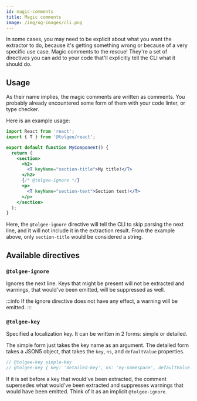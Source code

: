 ```yaml
---
id: magic-comments
title: Magic comments
image: /img/og-images/cli.png
---
```


In some cases, you may need to be explicit about what you want the extractor to do, because it's getting something wrong
or because of a very specific use case. Magic comments to the rescue! They're a set of directives you can add to your
code that'll explicitly tell the CLI what it should do.

## Usage

As their name implies, the magic comments are written as comments. You probably already encountered some form of them with your code
linter, or type checker.

Here is an example usage:

```jsx
import React from 'react';
import { T } from '@tolgee/react';

export default function MyComponent() {
  return (
    <section>
      <h2>
        <T keyName="section-title">My title!</T>
      </h2>
      {/* @tolgee-ignore */}
      <p>
        <T keyName="section-text">Section text!</T>
      </p>
    </section>
  );
}
```

Here, the `@tolgee-ignore` directive will tell the CLI to skip parsing the next line, and it will not include it in
the extraction result. From the example above, only `section-title` would be considered a string.

## Available directives

### `@tolgee-ignore`

Ignores the next line. Keys that might be present will not be extracted and warnings, that would've been emitted, will be suppressed as well.

:::info
If the ignore directive does not have any effect, a warning will be emitted.
:::

### `@tolgee-key`

Specified a localization key. It can be written in 2 forms: simple or detailed.

The simple form just takes the key name as an argument. The detailed form takes a JSON5 object, that takes the
`key`, `ns`, and `defaultValue` properties.

```js
// @tolgee-key simple-key
// @tolgee-key { key: 'detailed-key', ns: 'my-namespace', defaultValue: 'My defaultValue' }
```

If it is set before a key that would've been extracted, the comment supersedes what would've been extracted and
suppresses warnings that would have been emitted. Think of it as an implicit `@tolgee-ignore`.
